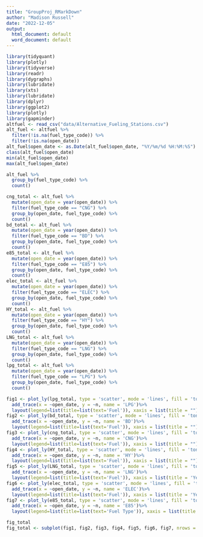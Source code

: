 ```yaml
---
title: "GroupProj_RMarkDown"
author: "Madison Russell"
date: "2022-12-05"
output:
  html_document: default
  word_document: default
---
```




```r
library(tidyquant)
library(plotly)
library(tidyverse)
library(readr)
library(dygraphs)
library(lubridate)
library(xts)
library(lubridate)
library(dplyr)
library(ggplot2)
library(plotly)
library(gapminder)
altfuel <- read_csv("data/Alternative_Fueling_Stations.csv") 
alt_fuel <- altfuel %>% 
  filter(!is.na(fuel_type_code)) %>% 
  filter(!is.na(open_date))
alt_fuel$open_date <- as.Date(alt_fuel$open_date, "%Y/%m/%d %H:%M:%S")
class(alt_fuel$open_date)
min(alt_fuel$open_date)
max(alt_fuel$open_date)

alt_fuel %>% 
  group_by(fuel_type_code) %>% 
  count()

cng_total <- alt_fuel %>% 
  mutate(open_date = year(open_date)) %>% 
  filter(fuel_type_code == "CNG") %>% 
  group_by(open_date, fuel_type_code) %>% 
  count() 
bd_total <- alt_fuel %>% 
  mutate(open_date = year(open_date)) %>% 
  filter(fuel_type_code == "BD") %>% 
  group_by(open_date, fuel_type_code) %>% 
  count() 
e85_total <- alt_fuel %>% 
  mutate(open_date = year(open_date)) %>% 
  filter(fuel_type_code == "E85") %>% 
  group_by(open_date, fuel_type_code) %>% 
  count() 
elec_total <- alt_fuel %>% 
  mutate(open_date = year(open_date)) %>% 
  filter(fuel_type_code == "ELEC") %>% 
  group_by(open_date, fuel_type_code) %>% 
  count() 
HY_total <- alt_fuel %>% 
  mutate(open_date = year(open_date)) %>% 
  filter(fuel_type_code == "HY") %>% 
  group_by(open_date, fuel_type_code) %>% 
  count() 
LNG_total <- alt_fuel %>% 
  mutate(open_date = year(open_date)) %>% 
  filter(fuel_type_code == "LNG") %>% 
  group_by(open_date, fuel_type_code) %>% 
  count() 
lpg_total <- alt_fuel %>% 
  mutate(open_date = year(open_date)) %>% 
  filter(fuel_type_code == "LPG") %>% 
  group_by(open_date, fuel_type_code) %>% 
  count() 

fig1 <- plot_ly(lpg_total, type = 'scatter', mode = 'lines', fill = 'tonexty')%>%
  add_trace(x = ~open_date, y = ~n, name = 'LPG')%>%
  layout(legend=list(title=list(text='Fuel')), xaxis = list(title = ""), yaxis = list(range = c(0,600), title = 'Total Stations'))
fig2 <- plot_ly(bd_total, type = 'scatter', mode = 'lines', fill = 'tonexty')%>%
  add_trace(x = ~open_date, y = ~n, name = 'BD')%>%
  layout(legend=list(title=list(text='Fuel')), xaxis = list(title = ""), yaxis = list(range = c(0,600), title = ""))
fig3 <- plot_ly(cng_total, type = 'scatter', mode = 'lines', fill = 'tonexty')%>%
  add_trace(x = ~open_date, y = ~n, name = 'CNG')%>%
  layout(legend=list(title=list(text='Fuel')), xaxis = list(title = ""), yaxis = list(range = c(0,200), title = ""))
fig4 <- plot_ly(HY_total, type = 'scatter', mode = 'lines', fill = 'tonexty') %>%
  add_trace(x = ~open_date, y = ~n, name = 'HY')%>%
  layout(legend=list(title=list(text='Fuel')), xaxis = list(title = ""), yaxis = list(range = c(0,25), title = 'Total Stations'))
fig5 <- plot_ly(LNG_total, type = 'scatter', mode = 'lines', fill = 'tonexty')%>%
  add_trace(x = ~open_date, y = ~n, name = 'LNG')%>%
  layout(legend=list(title=list(text='Fuel')), xaxis = list(title = 'Year Opened'), yaxis = list(range = c(0,25), title = ""))
fig6 <- plot_ly(elec_total, type = 'scatter', mode = 'lines', fill = 'tonexty')%>%
  add_trace(x = ~open_date, y = ~n, name = 'ELEC')%>%
  layout(legend=list(title=list(text='Fuel')), xaxis = list(title = 'Year Opened'), yaxis = list(title = ""))
fig7 <- plot_ly(e85_total, type = 'scatter', mode = 'lines', fill = 'tonexty')%>%
  add_trace(x = ~open_date, y = ~n, name = 'E85')%>%
  layout(legend=list(title=list(text='Fuel Type')), xaxis = list(title = 'Year Opened'), yaxis = list(range = c(0,500), title = 'Total Stations'))

fig_total
fig_total <- subplot(fig1, fig2, fig3, fig4, fig5, fig6, fig7, nrows = 3, titleX = TRUE, titleY =TRUE)

```